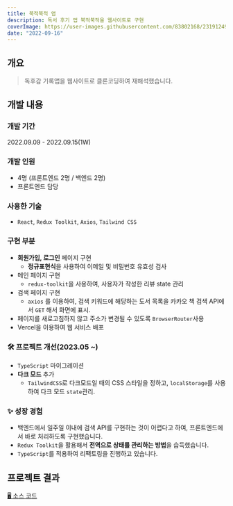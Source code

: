 ```yaml
---
title: 북적북적 앱
description: 독서 후기 앱 북적북적을 웹사이트로 구현
coverImage: https://user-images.githubusercontent.com/83802168/231912492-aa053b33-5638-4c2c-8273-3cc929b8b759.png
date: "2022-09-16"
---
```


## 개요

> 독후감 기록앱을 웹사이트로 클론코딩하여 재해석했습니다.

## 개발 내용

### 개발 기간

2022.09.09 - 2022.09.15(1W)

### 개발 인원

- 4명 (프론트엔드 2명 / 백엔드 2명)
- 프론트엔드 담당

### 사용한 기술

- `React`, `Redux Toolkit`, `Axios`, `Tailwind CSS`

### 구현 부분

- **회원가입, 로그인** 페이지 구현
  - **정규표현식**을 사용하여 이메일 및 비밀번호 유효성 검사
- 메인 페이지 구현
  - `redux-toolkit`을 사용하여, 사용자가 작성한 리뷰 state 관리
- 검색 페이지 구현
  - `axios` 를 이용하여, 검색 키워드에 해당하는 도서 목록을 카카오 책 검색 API에서 `GET` 해서 화면에 표시.
- 페이지를 새로고침하지 않고 주소가 변경될 수 있도록 `BrowserRouter`사용
- Vercel을 이용하여 웹 서비스 배포

### 🛠️ 프로젝트 개선(2023.05 ~)

- `TypeScript` 마이그레이션
- **다크 모드** 추가
  - `TailwindCSS`로 다크모드일 때의 CSS 스타일을 정하고, `localStorage`를 사용하여 다크 모드 `state`관리.

### ✨ 성장 경험

- 백엔드에서 일주일 이내에 검색 API를 구현하는 것이 어렵다고 하여, 프론트엔드에서 바로 처리하도록 구현했습니다.
- `Redux Toolkit`을 활용해서 **전역으로 상태를 관리하는 방법**을 습득했습니다.
- `TypeScript`를 적용하여 리팩토링을 진행하고 있습니다.

## 프로젝트 결과

[🖥️ 소스 코드](https://github.com/woongsnote/bookbook-fe)
